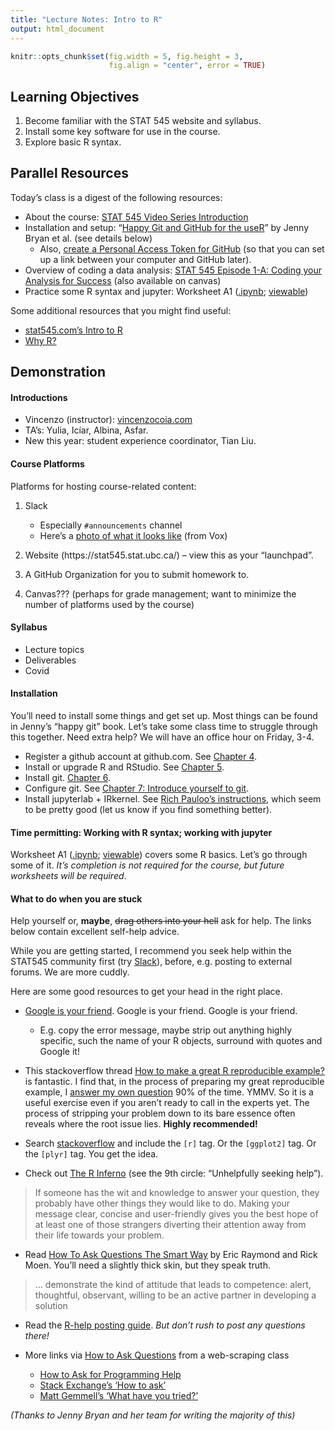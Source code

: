 ```yaml
---
title: "Lecture Notes: Intro to R"
output: html_document
---
```


```r
knitr::opts_chunk$set(fig.width = 5, fig.height = 3, 
                      fig.align = "center", error = TRUE)
```


## Learning Objectives

1. Become familiar with the STAT 545 website and syllabus.
2. Install some key software for use in the course. 
2. Explore basic R syntax.

## Parallel Resources

Today's class is a digest of the following resources:

- About the course: [STAT 545 Video Series Introduction](https://www.youtube.com/watch?v=6REhJVsbbAM)
- Installation and setup: "[Happy Git and GitHub for the useR](https://happygitwithr.com/)" by Jenny Bryan et al. (see details below)
    - Also, [create a Personal Access Token for GitHub](https://docs.github.com/en/github/authenticating-to-github/keeping-your-account-and-data-secure/creating-a-personal-access-token) (so that you can set up a link between your computer and GitHub later).
- Overview of coding a data analysis: [STAT 545 Episode 1-A: Coding your Analysis for Success](https://youtu.be/91LmBj29-Sc) (also available on canvas)
- Practice some R syntax and jupyter: Worksheet A1 ([.ipynb](https://raw.githubusercontent.com/UBC-STAT/stat545.stat.ubc.ca/master/content/worksheets/worksheet_a01.ipynb); [viewable](https://github.com/UBC-STAT/stat545.stat.ubc.ca/blob/master/content/worksheets/worksheet_a01.ipynb))

Some additional resources that you might find useful:

- [stat545.com's Intro to R](https://stat545.com/r-basics.html)
- [Why R?](https://cfss.uchicago.edu/setup/what-is-r/)

## Demonstration

#### Introductions

- Vincenzo (instructor): [vincenzocoia.com](https://vincenzocoia.com/)
- TA's: Yulia, Icíar, Albina, Asfar.
- New this year: student experience coordinator, Tian Liu.

#### Course Platforms

Platforms for hosting course-related content:

1. Slack
    - Especially `#announcements` channel
    - Here's a [photo of what it looks like](https://cdn.vox-cdn.com/thumbor/ljup85YXH0uSunvONPrkkys_1po=/0x0:1980x1320/1820x1213/filters:focal(832x502:1148x818):format(webp)/cdn.vox-cdn.com/uploads/chorus_image/image/66517684/slacknewdesign.0.jpg) (from Vox) 
    
2. Website (https://stat545.stat.ubc.ca/) -- view this as your "launchpad". 

3. A GitHub Organization for you to submit homework to.

4. Canvas??? (perhaps for grade management; want to minimize the number of platforms used by the course)

#### Syllabus

- Lecture topics
- Deliverables
- Covid

#### Installation

You'll need to install some things and get set up. Most things can be found in Jenny's "happy git" book. Let's take some class time to struggle through this together. Need extra help? We will have an office hour on Friday, 3-4. 

- Register a github account at github.com. See [Chapter 4](https://happygitwithr.com/github-acct.html).
- Install or upgrade R and RStudio. See [Chapter 5](https://happygitwithr.com/install-r-rstudio.html).
- Install git. [Chapter 6](https://happygitwithr.com/install-git.html).
- Configure git. See [Chapter 7: Introduce yourself to git](https://happygitwithr.com/hello-git.html).
- Install jupyterlab + IRkernel. See [Rich Pauloo's instructions](https://richpauloo.github.io/2018-05-16-Installing-the-R-kernel-in-Jupyter-Lab/), which seem to be pretty good (let us know if you find something better).

#### Time permitting: Working with R syntax; working with jupyter

Worksheet A1 ([.ipynb](https://raw.githubusercontent.com/UBC-STAT/stat545.stat.ubc.ca/master/content/worksheets/worksheet_a01.ipynb); [viewable](https://github.com/UBC-STAT/stat545.stat.ubc.ca/blob/master/content/worksheets/worksheet_a01.ipynb)) covers some R basics. Let's go through some of it. _It's completion is not required for the course, but future worksheets will be required_.

#### What to do when you are stuck

Help yourself or, __maybe__, ~~drag others into your hell~~ ask for help. The links below contain excellent self-help advice.

While you are getting started, I recommend you seek help within the STAT545 community first (try [Slack](https://stat545ubc.slack.com/)), before, e.g. posting to external forums. We are more cuddly.

Here are some good resources to get your head in the right place.

  * [Google is your friend](http://xkcd.com/627/). Google is your friend. Google is your friend.
  
    - E.g. copy the error message, maybe strip out anything highly specific, such the name of your R objects, surround with quotes and Google it!

  * This stackoverflow thread [How to make a great R reproducible example?](http://stackoverflow.com/questions/5963269/how-to-make-a-great-r-reproducible-example/5963610#5963610) is fantastic. I find that, in the process of preparing my great reproducible example, I [answer my own question](http://htmlpreview.github.io/?https://gist.githubusercontent.com/jennybc/58466fd018823302f398/raw/4c7059558e1525b482f1ee794a5828ca8999bf98/2014-07-25_wrapper-graphics-dev-open-close.html) 90% of the time. YMMV. So it is a useful exercise even if you aren't ready to call in the experts yet. The process of stripping your problem down to its bare essence often reveals where the root issue lies. __Highly recommended!__
  
  * Search [stackoverflow](http://stackoverflow.com) and include the `[r]` tag. Or the `[ggplot2]` tag. Or the `[plyr]` tag. You get the idea.

  * Check out [The R Inferno](http://www.burns-stat.com/documents/books/the-r-inferno/) (see the 9th circle: "Unhelpfully seeking help").
  
  > If someone has the wit and knowledge to answer your question, they probably have other things they would like to do. Making your message clear, concise and user-friendly gives you the best hope of at least one of those strangers diverting their attention away from their life towards your problem.
  
  * Read [How To Ask Questions The Smart Way](http://www.catb.org/~esr/faqs/smart-questions.html) by Eric Raymond and Rick Moen. You'll need a slightly thick skin, but they speak truth.
  
  > ... demonstrate the kind of attitude that leads to competence: alert, thoughtful, observant, willing to be an active partner in developing a solution
  
  * Read the [R-help posting guide](http://www.r-project.org/posting-guide.html). *But don't rush to post any questions there!*

  * More links via [How to Ask Questions](https://github.com/ireapps/scraping-class/blob/master/notes/how-to-ask-questions.md) from a web-scraping class
  
    - [How to Ask for Programming Help](http://codingkilledthecat.wordpress.com/2012/06/26/how-to-ask-for-programming-help/)
    - [Stack Exchange's 'How to ask'](https://codereview.stackexchange.com/help/how-to-ask)
    - [Matt Gemmell's 'What have you tried?'](http://mattgemmell.com/what-have-you-tried/)

_(Thanks to Jenny Bryan and her team for writing the majority of this)_
